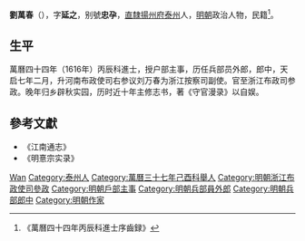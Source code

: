 {{Otheruses|other=名为刘延之的其他人物|刘延之}}

'''劉萬春'''（{{bd|?||?|}}），字'''延之'''，别號'''忠孕'''，[[直隸|直隸]][[揚州府|揚州府]][[泰州|泰州]]人，[[明朝|明朝]]政治人物，民籍<ref>《萬曆四十四年丙辰科進士序齒録》</ref>。

== 生平 ==
萬曆四十四年（1616年）丙辰科進士，授户部主事，历任兵部员外郎，郎中，天启七年二月，升河南布政使司右参议刘万春为浙江按察司副使。官至浙江布政司参政。晚年归乡辟秋实园，历时近十年主修志书，著《守官漫录》以自娱。

== 參考文獻 ==
{{reflist}}
*《江南通志》
*《明憙宗实录》

{{萬曆四十四年丙辰科殿試金榜}}

{{Authority control}}
{{DEFAULTSORT:Liu劉}}
[[Category:刘姓|Wan]]
[[Category:泰州人|Category:泰州人]]
[[Category:萬曆三十七年己酉科舉人|Category:萬曆三十七年己酉科舉人]]
[[Category:明朝浙江布政使司參政|Category:明朝浙江布政使司參政]]
[[Category:明朝戶部主事|Category:明朝戶部主事]]
[[Category:明朝兵部員外郎|Category:明朝兵部員外郎]]
[[Category:明朝兵部郎中|Category:明朝兵部郎中]]
[[Category:明朝作家|Category:明朝作家]]